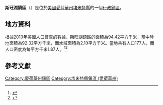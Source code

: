 {{noteTA
|G1=USState
|G2=地名
|G3=Unit
}}
{{Infobox settlement
|official_name            = 斯旺湖鎮區
|native_name = Swan Lake Township
|settlement_type          = [[行政鎮區|行政鎮區]]
|image_skyline            = 
|imagesize                = 
|image_map                = Map highlighting Swan Lake Township, Emmet County, Iowa.svg
|mapsize                  = 250px
|pushpin_map  =USA Iowa
|pushpin_label = 斯旺湖鎮區
|pushpin_label_position   = top
|pushpin_map_caption      = 斯旺湖鎮區在愛荷華州的位置
|subdivision_type         = [[世界政區索引|國家]]
|subdivision_type1        = [[美国州份|州份]]
|subdivision_type2        = [[愛荷華州行政区划|縣]]
|subdivision_name         = [[美国|美国]]
|subdivision_name1        = [[愛荷華州|愛荷華州]]
|subdivision_name2        = [[埃米特縣_(愛荷華州)|埃米特縣]]
|elevation_ft             = 1263
|elevation_m              = 385
|timezone                 = [[北美中部時區|北美中部時區]]
|area_total_km2           = 94.42
|area_land_km2            = 92.32
|area_water_km2           = 2.10
|area_total_sq_mi         = 
|area_land_sq_mi          = 
|area_water_sq_mi         = 
|population_as_of         = [[2010年美國人口普查|2010]]
|population_footnotes     = 
|population_total         = 177
|population_density_km2   = auto
|population_density_sq_mi = auto
|utc_offset               = -6
|coordinates              = {{coord|43|23|20|N|94|37|21|W|type:city_region:US-AL_source:GNS-enwiki|display=inline,title}}
| coor_pinpoint           = 
| coordinates_footnotes   = 
|timezone_DST             = CDT
|utc_offset_DST           = -5
|postal_code_type         = [[美國郵區編號|郵區編號]]
|postal_code              = 50514, 50531, 50578, 51334
|area_code                = {{link-en|电话区号712|Area code 712|712}}
|blank_name = [[地名信息系统|GNIS ID]]
|blank_info = 468248
}}
'''斯旺湖鎮區'''（{{lang-en|Swan Lake Township}}）是位於[[美國|美國]][[愛荷華州|愛荷華州]][[埃米特縣_(愛荷華州)|埃米特縣]]的一個[[行政鎮區|行政鎮區]]。

== 地方資料 ==
根據[[2010年美國人口普查|2010年美國人口普查]]的數據，斯旺湖鎮區的面積為94.42平方千米，當中陸地面積為92.32平方千米，而水域面積為2.10平方千米。當地共有人口177人，而人口密度為每平方千米1.87人。<ref name="GR8">{{cite web|url=http://factfinder2.census.gov|publisher=[[美国人口调查局|美国人口调查局]]|accessdate=2011-05-14|title=American FactFinder|archive-date=2013-09-11|archive-url=https://web.archive.org/web/20130911234518/http://factfinder2.census.gov/|dead-url=no}}</ref><ref>{{cite web|url=https://www.citypopulation.de/en/usa/iowa/admin/|title=USA: Iowa (Counties and Townships) - City Population}}</ref>

== 參考文獻 ==
{{reflist}}

{{埃米特縣 (愛荷華州)}}

{{DEFAULTSORT:Swan Lake Township}}
[[Category:愛荷華州鎮區|Category:愛荷華州鎮區]]
[[Category:埃米特縣鎮區_(愛荷華州)|Category:埃米特縣鎮區 (愛荷華州)]]

{{Iowa-geo-stub}}